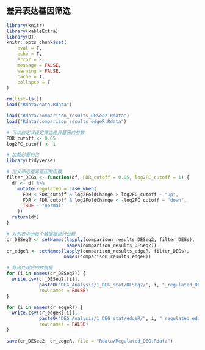 ## 差异表达基因筛选
```r
library(knitr)
library(kableExtra)
library(DT)
knitr::opts_chunk$set(
	eval = T,
	echo = T,
	error = F,
	message = FALSE,
	warning = FALSE,
	cache = T,
	collapse = T
)
```

```r
rm(list=ls())
load("Rdata/data.Rdata")
```

```r
load("Rdata/comparison_results_DESeq2.Rdata")
load("Rdata/comparison_results_edgeR.Rdata")
```

```r
# 可以自定义设定筛选差异基因的参数
FDR_cutoff <- 0.05
log2FC_cutoff <- 1
```

```r
# 加载必要的包
library(tidyverse)

# 定义筛选差异基因的函数
filter_DEGs <- function(df, FDR_cutoff = 0.05, log2FC_cutoff = 1) {
  df <- df %>%
    mutate(regulated = case_when(
      FDR < FDR_cutoff & log2FoldChange > log2FC_cutoff ~ "up",
      FDR < FDR_cutoff & log2FoldChange < -log2FC_cutoff ~ "down",
      TRUE ~ "normal"
    ))
  return(df)
}

# 对列表中的每个数据框进行处理
cr_DESeq2 <- setNames(lapply(comparison_results_DESeq2, filter_DEGs),
                      names(comparison_results_DESeq2))
cr_edgeR <- setNames(lapply(comparison_results_edgeR, filter_DEGs),
                     names(comparison_results_edgeR))

# 导出处理后的数据框
for (i in names(cr_DESeq2)) {
  write.csv(cr_DESeq2[[i]], 
            paste0("DEG_Analysis/1_DEG_stat/DESeq2/", i, "_regulated_DESeq2.csv"),
            row.names = FALSE)
}

for (i in names(cr_edgeR)) {
  write.csv(cr_edgeR[[i]],
            paste0("DEG_Analysis/1_DEG_stat/edgeR/", i, "_regulated_edgeR.csv"), 
            row.names = FALSE)
}
```

```r
save(cr_DESeq2, cr_edgeR, file = "Rdata/Regulated_DEG.Rdata")
```
